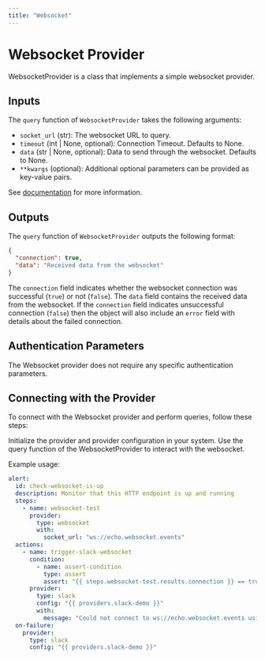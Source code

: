 ```yaml
---
title: "Websocket"
---
```


# Websocket Provider

WebsocketProvider is a class that implements a simple websocket provider.

## Inputs
The `query` function of `WebsocketProvider` takes the following arguments:

- `socket_url` (str): The websocket URL to query.
- `timeout` (int | None, optional): Connection Timeout. Defaults to None.
- `data` (str | None, optional): Data to send through the websocket. Defaults to None.
- `**kwargs` (optional): Additional optional parameters can be provided as key-value pairs.

See [documentation](https://websocket-client.readthedocs.io/en/latest/api.html#websocket.WebSocket.send) for more information.

## Outputs
The `query` function of `WebsocketProvider` outputs the following format:

```json
{
  "connection": true,
  "data": "Received data from the websocket"
}
```

The `connection` field indicates whether the websocket connection was successful (`true`) or not (`false`). The `data` field contains the received data from the websocket.
If the `connection` field indicates unsuccessful connection (`false`) then the object will also include an `error` field with details about the failed connection.


## Authentication Parameters
The Websocket provider does not require any specific authentication parameters.

## Connecting with the Provider
To connect with the Websocket provider and perform queries, follow these steps:

Initialize the provider and provider configuration in your system.
Use the query function of the WebsocketProvider to interact with the websocket.

Example usage:
```yaml
alert:
  id: check-websocket-is-up
  description: Monitor that this HTTP endpoint is up and running
  steps:
    - name: websocket-test
      provider:
        type: websocket
        with:
          socket_url: "ws://echo.websocket.events"
  actions:
    - name: trigger-slack-websocket
      condition:
        - name: assert-condition
          type: assert
          assert: "{{ steps.websocket-test.results.connection }} == true"
      provider:
        type: slack
        config: "{{ providers.slack-demo }}"
        with:
          message: "Could not connect to ws://echo.websocket.events using websocket"
  on-failure:
    provider:
      type: slack
      config: "{{ providers.slack-demo }}"
```
